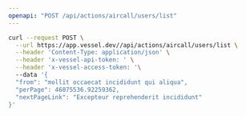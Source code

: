 ```yaml
---
openapi: "POST /api/actions/aircall/users/list"
---
```


<RequestExample>

```bash Request
curl --request POST \
  --url https://app.vessel.dev//api/actions/aircall/users/list \
  --header 'Content-Type: application/json' \
  --header 'x-vessel-api-token: ' \
  --header 'x-vessel-access-token: '\ 
  --data '{
  "from": "mollit occaecat incididunt qui aliqua",
  "perPage": 46075536.92259362,
  "nextPageLink": "Excepteur reprehenderit incididunt"
}'
```

</RequestExample>


      
